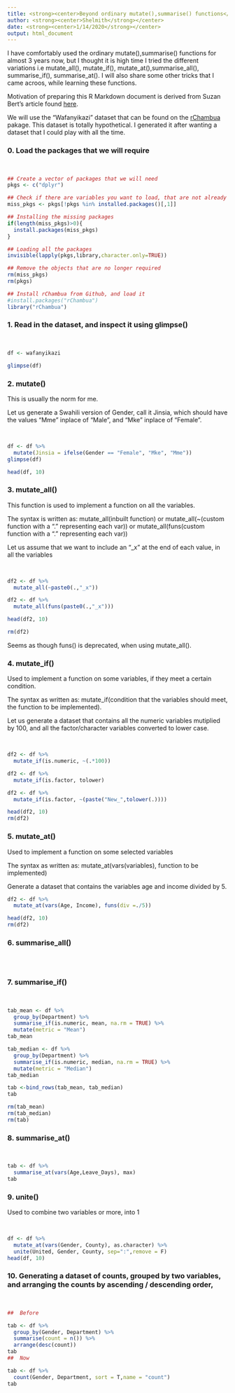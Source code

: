 ```yaml
---
title: <strong><center>Beyond ordinary mutate(),summarise() functions</strong></center>
author: <strong><center>Shelmith</strong></center>
date: <strong><center>1/14/2020</strong></center>
output: html_document
---
```


I have comfortably used the ordinary mutate(),summarise() functions for almost 3 years now, but I thought it is high time I tried the different variations i.e mutate_all(), mutate_if(), mutate_at(),summarise_all(), summarise_if(), summarise_at(). I will also share some other tricks that I came acroos, while learning these functions.

Motivation of preparing this R Markdown document is derived from Suzan Bert's article found [here](https://suzan.rbind.io/2018/02/dplyr-tutorial-2/).

We will use the "Wafanyikazi" dataset that can be found on the [rChambua](https://github.com/Shelmith-Kariuki/rChambua) pakage. This dataset is totally hypothetical. I generated it after wanting a dataset that I could play with all the time.

### 0. Load the packages that we will require
<br> 

```r

## Create a vector of packages that we will need
pkgs <- c("dplyr")

## Check if there are variables you want to load, that are not already installed. 
miss_pkgs <- pkgs[!pkgs %in% installed.packages()[,1]] 

## Installing the missing packages
if(length(miss_pkgs)>0){
  install.packages(miss_pkgs)
}

## Loading all the packages
invisible(lapply(pkgs,library,character.only=TRUE))

## Remove the objects that are no longer required
rm(miss_pkgs)
rm(pkgs)

## Install rChambua from Github, and load it
#install.packages("rChambua")
library("rChambua")

```

### 1. Read in the dataset, and inspect it using glimpse()
<br> 

```r
df <- wafanyikazi

glimpse(df)
```

### 2. mutate()

This is usually the norm for me. 

Let us generate a Swahili version of Gender, call it Jinsia, which should have the values "Mme" inplace of "Male", and "Mke" inplace of "Female".

<br> 
```r

df <- df %>% 
  mutate(Jinsia = ifelse(Gender == "Female", "Mke", "Mme"))
glimpse(df)

head(df, 10)
```

### 3. mutate_all()

This function is used to implement a function on all the variables.

The syntax is written as:
mutate_all(inbuilt function) or
mutate_all(~(custom function with a "." representing each var)) or
mutate_all(funs(custom function with a "." representing each var)) 

Let us assume that we want to include an "_x" at the end of each value, in all the variables

<br>
```r

df2 <- df %>% 
  mutate_all(~paste0(.,"_x"))

df2 <- df %>% 
  mutate_all(funs(paste0(.,"_x")))

head(df2, 10)

rm(df2)
```

Seems as though funs() is deprecated, when using mutate_all().

### 4. mutate_if()

Used to implement a function on some variables, if they meet a certain condition.

The syntax as written as: mutate_if(condition that the variables should meet, the function to be implemented).

Let us generate a dataset that contains all the numeric variables mutiplied by 100,
and all the factor/character variables converted to lower case.

<br> 
```r

df2 <- df %>% 
  mutate_if(is.numeric, ~(.*100))

df2 <- df %>% 
  mutate_if(is.factor, tolower)

df2 <- df %>% 
  mutate_if(is.factor, ~(paste("New_",tolower(.))))

head(df2, 10)
rm(df2)           
```

### 5. mutate_at()

Used to implement a function on some selected variables

The syntax as written as: mutate_at(vars(variables), function to be implemented)

Generate a dataset that contains the variables age and income divided by 5.
<br>

```r

df2 <- df %>% 
  mutate_at(vars(Age, Income), funs(div =./5))

head(df2, 10)
rm(df2) 

```

### 6. summarise_all()
<br>

```r


  
```

### 7. summarise_if()

<br> 
```r

tab_mean <- df %>% 
  group_by(Department) %>% 
  summarise_if(is.numeric, mean, na.rm = TRUE) %>% 
  mutate(metric = "Mean")
tab_mean

tab_median <- df %>% 
  group_by(Department) %>% 
  summarise_if(is.numeric, median, na.rm = TRUE) %>% 
  mutate(metric = "Median")
tab_median

tab <-bind_rows(tab_mean, tab_median)
tab

rm(tab_mean)
rm(tab_median)
rm(tab)


```

### 8. summarise_at()
<br> 

```r

tab <- df %>% 
  summarise_at(vars(Age,Leave_Days), max)
tab
```

### 9. unite()

Used to combine two variables or more, into 1

<br> 
```r
df <- df %>% 
  mutate_at(vars(Gender, County), as.character) %>% 
  unite(United, Gender, County, sep=":",remove = F)
head(df, 10)
```

### 10. Generating a dataset of counts, grouped by two variables, and arranging the counts by ascending / descending order,

<br> 
```r
##  Before

tab <- df %>% 
  group_by(Gender, Department) %>% 
  summarise(count = n()) %>% 
  arrange(desc(count))
tab
##  Now

tab <- df %>% 
  count(Gender, Department, sort = T,name = "count")
tab
```


